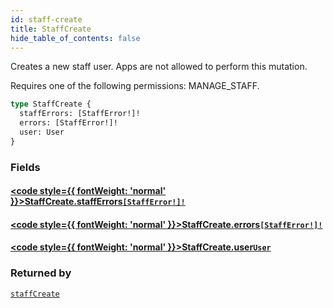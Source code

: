```yaml
---
id: staff-create
title: StaffCreate
hide_table_of_contents: false
---
```








Creates a new staff user. Apps are not allowed to perform this mutation. 

Requires one of the following permissions: MANAGE_STAFF.

```graphql
type StaffCreate {
  staffErrors: [StaffError!]!
  errors: [StaffError!]!
  user: User
}
```


### Fields

#### [<code style={{ fontWeight: 'normal' }}>StaffCreate.<b>staffErrors</b></code>](#)<Bullet />[`[StaffError!]!`](../../../developer/api-reference/objects/staff-error) <Badge class="secondary" text="non-null"/> <Badge class="secondary" text="object"/>
> 
> 

#### [<code style={{ fontWeight: 'normal' }}>StaffCreate.<b>errors</b></code>](#)<Bullet />[`[StaffError!]!`](../../../developer/api-reference/objects/staff-error) <Badge class="secondary" text="non-null"/> <Badge class="secondary" text="object"/>
> 
> 

#### [<code style={{ fontWeight: 'normal' }}>StaffCreate.<b>user</b></code>](#)<Bullet />[`User`](../../../developer/api-reference/objects/user) <Badge class="secondary" text="object"/>
> 
> 



### Returned by

[`staffCreate`](../../../developer/api-reference/mutations/staff-create)  <Badge class="secondary" text="mutation"/>



